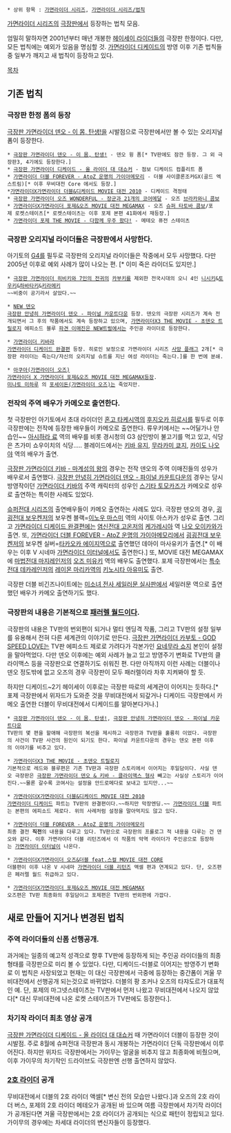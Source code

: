  * 상위 항목 : [[가면라이더 시리즈]], [[가면라이더 시리즈/법칙]]

[[가면라이더 시리즈]]의 [[극장판]]에서 등장하는 법칙 모음. 

엄밀히 말하자면 2001년부터 매년 개봉한 [[헤이세이 라이더]]들의 극장판 한정이다. 다만, 모든 법칙에는 예외가 있음을 명심할 것. [[가면라이더 디케이드]]의 방영 이후 기존 법칙들 중 일부가 깨지고 새 법칙이 등장하고 있다. 

[[목차]]
== 기존 법칙 ==
=== 극장판 한정 폼의 등장 ===
[[극장판 가면라이더 덴오 - 이 몸, 탄생!]]을 시발점으로 극장판에서만 볼 수 있는 오리지널 폼이 등장한다. 

 * [[극장판 가면라이더 덴오 - 이 몸, 탄생!]] - 덴오 윙 폼[* TV판에도 잠깐 등장. 그 외 극장판3, 4기에도 등장한다.]
 * [[극장판 가면라이더 디케이드 - 올 라이더 대 대쇼커]] - 점보 디케이드 컴플리트 폼
 * [[가면라이더 더블 FOREVER - AtoZ 운명의 가이아메모리]] - 더블 사이클론조커GX(골드 엑스트림)[* 이후 무비대전 Core 에서도 등장.]
 *[[가면라이더X가면라이더 더블&디케이드 MOVIE 대전 2010]] - 디케이드 격정태 
 * [[극장판 가면라이더 오즈 WONDERFUL - 장군과 21개의 코어메달]] - 오즈 [[브라카와니 콤보]]
 * [[가면라이더X가면라이더 포제&오즈 MOVIE 대전 MEGAMAX]] - 오즈 [[슈퍼 타토바 콤보]]/포제 로켓스테이츠[* 로켓스테이츠는 이후 포제 본편 41화에서 재등장.]
 * [[가면라이더 포제 THE MOVIE - 다함께 우주 왔다!]] - 메테오 퓨전 스테이츠

=== 극장판 오리지널 라이더들은 극장판에서 사망한다. ===
아기토의 [[G4]]를 필두로 극장판의 오리지널 라이더들은 작중에서 모두 사망했다. 다만 2005년 이후로 예외 사례가 많이 나오는 편. [* 이미 죽은 라이더도 있지만.]

 * [[극장판 가면라이더 히비키와 7인의 전귀]]의 [[카부키]]를 제외한 전국시대의 오니 4인 [[니시키]]&[[토우키]]&[[하바타키]]&[[키라메키]]  
 ~~비중이 공기라서 살았다.~~

 * [[NEW 덴오]] 
 [[극장판 안녕히 가면라이더 덴오 - 파이널 카운트다운]] 등장. 덴오의 극장판 시리즈가 계속 전개되면서 그 후의 작품에서도 계속 등장하고 있으며, [[가면라이더X3 THE MOVIE - 초덴오 트릴로지]] 에피소드 블루 [[파견 이매진은 NEW트럴]]에서는 주인공 라이더로 등장한다.

 * [[키바라#s-2|가면라이더 키바라]] 
 [[가면라이더 디케이드 완결편]] 등장. 히로인 보정으로 가면라이더 시리즈 [[사망 플래그]] 2개[* 극장판 라이더는 죽는다/자신의 오리지널 슈트를 지닌 여성 라이더는 죽는다.]를 한 번에 분쇄.

 * [[아쿠아|아쿠아(가면라이더 오즈)]]
 [[가면라이더 X 가면라이더 포제&오즈 MOVIE 대전 MEGAMAX]]등장.
 [[변신자|미나토 미하루]] 의 [[다른 변신체|포세이돈(가면라이더 오즈)]]는 죽었지만.
 
=== 전작의 주역 배우가 카메오로 출연한다. ===
첫 극장판인 아기토에서 초대 라이더인 [[혼고 타케시]]역의 [[후지오카 히로시]]를 필두로 이후 극장판에는 전작에 등장한 배우들이 카메오로 출연한다. 류우키에서는 ~~어딜가나 안습인~~ [[아시하라 료]] 역의 배우를 비롯 경시청의 G3 삼인방이 불고기를 먹고 있고, 식당은 츠가미 쇼우이치의 식당..... 블레이드에서는 [[키바 유지]], [[무라카미 쿄지]], [[카이도 나오야]] 역의 배우가 출연. 

[[극장판 가면라이더 키바 - 마계성의 왕]]의 경우는 전작 덴오의 주역 이매진들의 성우가 배우로서 출연했다. [[극장판 안녕히 가면라이더 덴오 - 파이널 카운트다운]]의 경우는 당시 방영작이던 [[가면라이더 키바]]의 주역 캐릭터의 성우인 [[스기타 토모카즈]]가 카메오로 성우로 출연하는 특이한 사례도 있었다.

[[슈퍼전대 시리즈]]의 출연배우들이 카메오 출연하는 사례도 있다. 극장판 덴오의 경우, [[굉굉전대 보우켄저]]의 보우켄 블랙=[[이노우 마스미]] 역의 사이토 아스카가 성우로 출연. 그리고 [[가면라이더 디케이드 완결편]]에는 [[염신전대 고온저]]의 [[케가레시아]] 역 [[나오 오이카와]]가 출연. 또, [[가면라이더 더블 FOREVER - AtoZ 운명의 가이아메모리]]에서 [[굉굉전대 보우켄저]]의 보우켄 실버=[[타카오카 에이지]]역으로 출연했던 데아이 마사유키가 출연.[* 이 배우는 이후 V 시네마 [[가면라이더 이터널]]에서도 출연한다.] 또, MOVIE 대전 MEGAMAX에 [[마법전대 마지레인저]]의 [[오즈 미유키]] 역의 배우도 출연했다. 포제 극장판에서는 [[특수전대 데카레인저]]의 [[레이몬 마리카]]역의 [[키노시타 아유미]]도 출연.

극장판 더블 비긴즈나이트에는 [[미소녀 전사 세일러 문/드라마|미소녀 전사 세일러문 실사판]]에서 세일러문 역으로 출연했던 배우가 카메오 출연하기도 했다.

=== 극장판의 내용은 기본적으로 [[패러렐 월드]]이다. ===
극장판의 내용은 TV판의 번외편이 되거나 멀티 엔딩격 작품, 그리고 TV판의 설정 일부를 유용해서 전혀 다른 세계관의 이야기로 만든다. [[극장판 가면라이더 카부토 - GOD SPEED LOVE]]는 TV판 에피소드 제로로 가려다가 각본가인 [[요네무라 쇼지]] 본인이 설정을 말아먹었다. 다만 덴오 이후에는 예외 사례가 늘고 있고 방영주기 변화로 TV판의 클라이맥스 등을 극장판으로 연결하기도 쉬워진 편. 다만 아직까지 이런 사례는 더블이나 덴오 정도밖에 없고 오즈의 경우 극장판이 모두 패러렐이라 차후 지켜봐야 할 듯.

하지만 디케이드~2기 헤이세이 이후로는 극장판 따로의 세계관이 이어지는 듯하다.[* 포제 극장판에서 위자드가 도와준 것을 무비대전에서 되갚거나 디케이드 극장판에서 카메오 출연한 더블이 무비대전에서 디케이드를 알아본다거나.]

 * [[극장판 가면라이더 덴오 - 이 몸, 탄생!]], [[극장판 안녕히 가면라이더 덴오 - 파이널 카운트다운]]
 TV판의 몇 편을 할애해 극장판의 복선을 제시하고 극장판과 TV판을 훌륭히 이었다. 극장판의 사건이 TV판 사건의 원인이 되기도 한다. 파이널 카운트다운의 경우는 덴오 본편 이후의 이야기를 비추고 있다.

 * [[가면라이더X3 THE MOVIE - 초덴오 트릴로지]]
 기본적으로 레드와 블루편은 기존 TV판과 극장판 스토리에서 이어지는 후일담이다. 사실 덴오 극장판은 [[극장판 가면라이더 덴오 & 키바 - 클라이맥스 형사]] 빼고는 사실상 스토리가 이어진다.~~물론 갈수록 코여사는 설정을 안드로메다로 보내고 있지만...~~

 * [[가면라이더X가면라이더 더블&디케이드 MOVIE 대전 2010]]
 [[가면라이더 디케이드]] 파트는 TV판의 완결편이다.~~하지만 막장엔딩.~~ [[가면라이더 더블]] 파트는 본편의 에피소드 제로다. 위의 사례처럼 설정을 말아먹지도 않고 있다. 

 * [[가면라이더 더블 FOREVER - AtoZ 운명의 가이아메모리]]
 최종 결전 '''직전'''의 내용을 다루고 있다. TV판으로 극장판의 프롤로그 적 내용을 다루는 건 덴오와 같다. 이후 가면라이더 더블 리턴즈에서 이 작품의 악역 라이더가 주인공으로 등장하는 [[가면라이더 이터널]]이 나온다.

 * [[가면라이더X가면라이더 오즈&더블 feat.스컬 MOVIE 대전 CORE]]
 더블편이 이후 나온 V 시네마 [[가면라이더 더블 리턴즈]] 액셀 편과 연계되고 있다. 단, 오즈편은 페러렐 월드 취급하고 있다.

 * [[가면라이더X가면라이더 포제&오즈 MOVIE 대전 MEGAMAX]]
 오즈편은 TV판 최종화의 후일담이고 포제편은 TV판의 번외편에 가깝다.

== 새로 만들어 지거나 변경된 법칙 ==
=== 주역 라이더들의 신폼 선행공개. ===
과거에는 일종의 예고적 성격으로 향후 TV판에 등장하게 되는 주인공 라이더들의 최종형태를 극장판으로 미리 볼 수 있었다. 다만, 디케이드-더블로 이어지는 방영주기 변화로 이 법칙은 사장되었고 현재는 이 대신 극장판에서 극중에 등장하는 중간폼이 겨울 무비대전에서 선행공개 되는것으로 바뀌었다. 더블의 팡 조커나 오즈의 타쟈도르가 대표적인 예. 단, 포제의 마그넷스테이츠는 TV판에서 먼저 나왔고 무비대전에서 나오지 않았다[* 대신 무비대전에 나온 로켓 스테이츠가 TV판에도 등장한다.].

=== 차기작 라이더 최초 영상 공개 ===
[[극장판 가면라이더 디케이드 - 올 라이더 대 대쇼커]] 때 가면라이더 더블이 등장한 것이 시발점. 주로 8월에 슈퍼전대 극장판과 동시 개봉하는 가면라이더 단독 극장판에서 이루어진다. 하지만 위자드 극장판에서는 가이무는 얼굴을 비추지 않고 최종화에 비췄으며, 이후 가이무의 차기작인 드라이브도 극장판엔 선행 출연하지 않았다.

=== [[가면라이더 시리즈/2호 라이더|2호 라이더]] 공개 ===
무비대전에서 더블의 2호 라이더 액셀[* 변신 전의 모습만 나왔다.]과 오즈의 2호 라이더 버스, 포제의 2호 라이더 메테오가 공개된 바 있으며 여름 극장판에서 차기작 라이더가 공개된다면 겨울 극장판에서는 2호 라이더가 공개되는 식으로 패턴이 정립되고 있다. 가이무의 경우에는 차세대 라이더의 변신자들이 등장했다.
